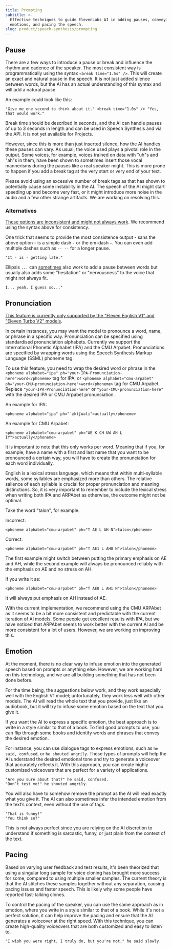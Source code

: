 ```yaml
---
title: Prompting
subtitle: >-
  Effective techniques to guide ElevenLabs AI in adding pauses, conveying
  emotions, and pacing the speech.
slug: product/speech-synthesis/prompting
---
```




## Pause

There are a few ways to introduce a pause or break and influence the rhythm and cadence of the speaker. The most consistent way is programmatically using the syntax `<break time="1.5s" />`. This will create an exact and natural pause in the speech. It is not just added silence between words, but the AI has an actual understanding of this syntax and will add a natural pause.

An example could look like this:

```
"Give me one second to think about it." <break time="1.0s" /> "Yes, that would work."
```

Break time should be described in seconds, and the AI can handle pauses of up to 3 seconds in length and can be used in Speech Synthesis and via the API. It is not yet available for Projects.

However, since this is more than just inserted silence, how the AI handles these pauses can vary. As usual, the voice used plays a pivotal role in the output. Some voices, for example, voices trained on data with "uh"s and "ah"s in them, have been shown to sometimes insert those vocal mannerisms during the pauses like a real speaker might. This is more prone to happen if you add a break tag at the very start or very end of your text.

<Info>Please avoid using an excessive number of break tags as that has shown to potentially cause some instability in the AI. The speech of the AI might start speeding up and become very fast, or it might introduce more noise in the audio and a few other strange artifacts. We are working on resolving this.</Info>

### Alternatives

<u>These options are inconsistent and might not always work</u>. We recommend using the syntax above for consistency.

One trick that seems to provide the most consistence output - sans the above option - is a simple dash `-` or the em-dash `—`. You can even add multiple dashes such as `-- --` for a longer pause.

```
"It - is - getting late."
```

Ellipsis `...` can <u>sometimes</u> also work to add a pause between words but usually also adds some "hesitation" or "nervousness" to the voice that might not always fit.

```
I... yeah, I guess so..."
```


## Pronunciation 

<u>This feature is currently only supported by the "Eleven English V1" and "Eleven Turbo V2" models</u>.

In certain instances, you may want the model to pronounce a word, name, or phrase in a specific way. Pronunciation can be specified using standardised pronunciation alphabets. Currently we support the International Phonetic Alphabet (IPA) and the CMU Arpabet. Pronunciations are specified by wrapping words using the Speech Synthesis Markup Language (SSML) phoneme tag.

To use this feature, you need to wrap the desired word or phrase in the `<phoneme alphabet="ipa" ph="your-IPA-Pronunciation-here">word</phoneme>` tag for IPA, or `<phoneme alphabet="cmu-arpabet" ph="your-CMU-pronunciation-here">word</phoneme>` tag for CMU Arpabet. Replace `"your-IPA-Pronunciation-here"` or `"your-CMU-pronunciation-here"` with the desired IPA or CMU Arpabet pronunciation.

An example for IPA:

```
<phoneme alphabet="ipa" ph="ˈæktʃuəli">actually</phoneme>
```

An example for CMU Arpabet:

```
<phoneme alphabet="cmu-arpabet" ph="AE K CH UW AH L IY">actually</phoneme>
```

It is important to note that this only works per word. Meaning that if you, for example, have a name with a first and last name that you want to be pronounced a certain way, you will have to create the pronunciation for each word individually.

English is a lexical stress language, which means that within multi-syllable words, some syllables are emphasized more than others. The relative salience of each syllable is crucial for proper pronunciation and meaning distinctions. So, it is very important to remember to include the lexical stress when writing both IPA and ARPAbet as otherwise, the outcome might not be optimal.

Take the word "talon", for example.

Incorrect:

```
<phoneme alphabet="cmu-arpabet" ph="T AE L AH N">talon</phoneme>
```

Correct:

```
<phoneme alphabet="cmu-arpabet" ph="T AE1 L AH0 N">talon</phoneme>
```

The first example might switch between putting the primary emphasis on AE and AH, while the second example will always be pronounced reliably with the emphasis on AE and no stress on AH.

If you write it as:

```
<phoneme alphabet="cmu-arpabet" ph="T AE0 L AH1 N">talon</phoneme>
```

It will always put emphasis on AH instead of AE.

<Info>With the current implementation, we recommend using the CMU ARPAbet as it seems to be a bit more consistent and predictable with the current iteration of AI models. Some people get excellent results with IPA, but we have noticed that ARPAbet seems to work better with the current AI and be more consistent for a lot of users. However, we are working on improving this.</Info>


## Emotion

<Info>
At the moment, there is no clear way to infuse emotion into the generated speech based on prompts or anything else. However, we are working hard on this technology, and we are all building something that has not been done before.

For the time being, the suggestions below work, and they work especially well with the English V1 model; unfortunately, they work less well with other models. The AI will read the whole text that you provide, just like an audiobook, but it will try to infuse some emotion based on the text that you give it.
</Info>

If you want the AI to express a specific emotion, the best approach is to write in a style similar to that of a book. To find good prompts to use, you can flip through some books and identify words and phrases that convey the desired emotion.

For instance, you can use dialogue tags to express emotions, such as `he said, confused`, or `he shouted angrily`. These types of prompts will help the AI understand the desired emotional tone and try to generate a voiceover that accurately reflects it. With this approach, you can create highly customized voiceovers that are perfect for a variety of applications.

```
"Are you sure about that?" he said, confused.
"Don’t test me!" he shouted angrily.
```

You will also have to somehow remove the prompt as the AI will read exactly what you give it. The AI can also sometimes infer the intended emotion from the text’s context, even without the use of tags.

```
"That is funny!"
"You think so?"
```

This is not always perfect since you are relying on the AI discretion to understand if something is sarcastic, funny, or just plain from the context of the text.


## Pacing

Based on varying user feedback and test results, it's been theorized that using a singular long sample for voice cloning has brought more success for some, compared to using multiple smaller samples. The current theory is that the AI stitches these samples together without any separation, causing pacing issues and faster speech. This is likely why some people have reported fast-talking clones.

To control the pacing of the speaker, you can use the same approach as in emotion, where you write in a style similar to that of a book. While it's not a perfect solution, it can help improve the pacing and ensure that the AI generates a voiceover at the right speed. With this technique, you can create high-quality voiceovers that are both customized and easy to listen to.

```
"I wish you were right, I truly do, but you're not," he said slowly.
```

